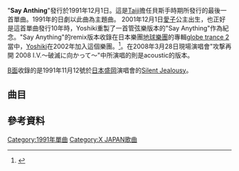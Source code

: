 {{Expand|time=2010/8/6}}
{{Infobox Single
| Name           = Say Anything
| Cover          =
| Cover size     =
| Artist         = [[X_Japan|X Japan]]
| from Album     = [[Jealousy|Jealousy]]
| Released       = 1991年12月1日
| Recorded       =
| Genre          = 
| Length         = 16:31
| Label          = [[Ki/oon_Records|Ki/oon]]
| Producer       = 
| Chart position =
| Last single    = "[[Standing_Sex|Standing Sex]]"<br />(1991)
| This single    = "'''Say Anything'''"<br />(1991)
| Next single    = "[[Tears|Tears]]"<br />(1993)
| Misc           = 
}}
"'''Say Anthing'''"發行於1991年12月1日。這是[[Taiji|Taiji]]擔任貝斯手時期所發行的最後一首單曲。1991年的日劇{{link-ja|搖籃曲刑警|ララバイ刑事}}以此曲為主題曲。
2001年12月1日[[敬宮愛子內親王|愛子]]公主出生，也正好是這首單曲發行10年時，Yoshiki重製了一首管弦樂版本的"Say Anything"作為紀念。"Say Anything"的remix版本收錄在日本樂團[[globe|地球樂團]]的專輯[[globe_trance_2|globe trance 2]]當中，[[Yoshiki|Yoshiki]]在2002年加入這個樂團。<ref>{{cite web
| title      = ''Global Trance 2'' release information
| work      = cdjapan.co.jp
| url      = http://www.cdjapan.co.jp/detailview.html?KEY=AVCG-70012
| accessdate      = 2008-06-20
| archive-date      = 2007-09-30
| archive-url      = https://web.archive.org/web/20070930180617/http://www.cdjapan.co.jp/detailview.html?KEY=AVCG-70012
| dead-url      = no
}}</ref>。在2008年3月28日現場演唱會"攻撃再開 2008 I.V.〜破滅に向かって〜"中所演唱的則是acoustic的版本。

[[A面與B面|B面]]收錄的是1991年11月12號於[[日本|日本]][[盛岡|盛岡]]演唱會的[[Silent_Jealousy|Silent Jealousy]]。



==曲目==
{{tracklist
| all_writing     =  [[Yoshiki|Yoshiki]]

| title1          = Say Anything
| length1         = 8:42

| title2          = Silent Jealousy (Live)
| length2         = 7:49
}}

==參考資料==
{{reflist}}

{{X Japan}}

[[Category:1991年單曲|Category:1991年單曲]]
[[Category:X_JAPAN歌曲|Category:X JAPAN歌曲]]